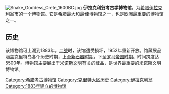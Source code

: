 [[File:Snake_Goddess_Crete_1600BC.jpg|right]]
'''伊拉克利翁考古学博物馆'''，为[[希腊|希腊]][[伊拉克利翁|伊拉克利翁]]市的一个博物馆。它是希腊最大和最佳博物馆之一，也是欧洲最重要的博物馆之一。

== 历史 ==
该博物馆可上溯到1883年。[[二战|二战]]时，该馆遭受损坏，1952年重新开放。馆藏展品涵盖克里特岛各个历史时期，上至[[新石器时期|新石器时期]]，下至[[罗马帝国时期|罗马帝国时期]]。时间跨度达5500年。博物馆主要展出于[[米诺斯文明|米诺斯文明]]有关的藏品，是世界最重要的米诺斯文明博物馆。

{{Authority control}}
[[Category:希腊考古博物馆|Category:希腊考古博物馆]]
[[Category:克里特大区历史|Category:克里特大区历史]]
[[Category:伊拉克利翁|Category:伊拉克利翁]]
[[Category:1883年建立的博物馆|Category:1883年建立的博物馆]]